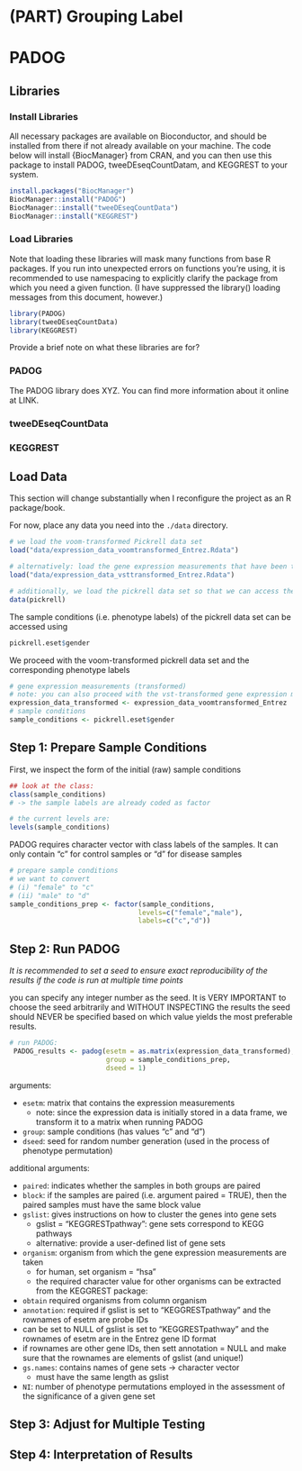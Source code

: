
# (PART) Grouping Label {-}

# PADOG

## Libraries

### Install Libraries

All necessary packages are available on Bioconductor, and should be installed from there if not already available on your machine. The code below will install {BiocManager} from CRAN, and you can then use this package to install PADOG, tweeDEseqCountDatam, and KEGGREST to your system.


```r
install.packages("BiocManager")
BiocManager::install("PADOG")
BiocManager::install("tweeDEseqCountData")
BiocManager::install("KEGGREST")

```

### Load Libraries

Note that loading these libraries will mask many functions from base R packages. If you run into unexpected errors on functions you're using, it is recommended to use namespacing to explicitly clarify the package from which you need a given function. (I have suppressed the library() loading messages from this document, however.)

```r

library(PADOG)
library(tweeDEseqCountData)
library(KEGGREST)

```

Provide a brief note on what these libraries are for?

### PADOG

The PADOG library does XYZ. You can find more information about it online at LINK.

### tweeDEseqCountData

### KEGGREST

## Load Data

This section will change substantially when I reconfigure the project as an R package/book.

For now, place any data you need into the `./data` directory.

```r
# we load the voom-transformed Pickrell data set 
load("data/expression_data_voomtransformed_Entrez.Rdata")

# alternatively: load the gene expression measurements that have been transformed using 
load("data/expression_data_vsttransformed_Entrez.Rdata")

# additionally, we load the pickrell data set so that we can access the sample conditions
data(pickrell)

```

The sample conditions (i.e. phenotype labels) of the pickrell data set can be accessed using

```r
pickrell.eset$gender 
```

We proceed with the voom-transformed pickrell data set and the corresponding phenotype labels

```r
# gene expression measurements (transformed)
# note: you can also proceed with the vst-transformed gene expression measurements 
expression_data_transformed <- expression_data_voomtransformed_Entrez
# sample conditions
sample_conditions <- pickrell.eset$gender

```

## Step 1: Prepare Sample Conditions

First, we inspect the form of the initial (raw) sample conditions

```r
## look at the class: 
class(sample_conditions)
# -> the sample labels are already coded as factor

# the current levels are:
levels(sample_conditions)
```

PADOG requires character vector with class labels of the samples. It can only contain "c" for control samples or "d" for disease samples

```r

# prepare sample conditions
# we want to convert 
# (i) "female" to "c"
# (ii) "male" to "d"
sample_conditions_prep <- factor(sample_conditions, 
                                levels=c("female","male"), 
                                labels=c("c","d"))

```

## Step 2: Run PADOG

*It is recommended to set a seed to ensure exact reproducibility of the results if the code is run at multiple time points*

you can specify any integer number as the seed. It is VERY IMPORTANT to choose the seed arbitrarily and WITHOUT INSPECTING the results the seed should NEVER be specified based on which value yields the most preferable results.

```r
# run PADOG: 
 PADOG_results <- padog(esetm = as.matrix(expression_data_transformed), 
                        group = sample_conditions_prep, 
                        dseed = 1)
```

arguments:

-   `esetm`: matrix that contains the expression measurements
    -   note: since the expression data is initially stored in a data frame, we transform it to a matrix when running PADOG
-   `group`: sample conditions (has values "c" and "d")
-   `dseed`: seed for random number generation (used in the process of phenotype permutation)

additional arguments:

-   `paired`: indicates whether the samples in both groups are paired
-   `block`: if the samples are paired (i.e. argument paired = TRUE), then the paired samples must have the same block value
-   `gslist`: gives instructions on how to cluster the genes into gene sets
    -   gslist = "KEGGRESTpathway": gene sets correspond to KEGG pathways
    -   alternative: provide a user-defined list of gene sets
-   `organism`: organism from which the gene expression measurements are taken
    -   for human, set organism = "hsa"
    -   the required character value for other organisms can be extracted from the KEGGREST package:
- `obtain` required organisms from column organism 
- `annotation`: required if gslist is set to "KEGGRESTpathway" and the rownames of esetm are probe IDs 
- can be set to NULL of gslist is set to "KEGGRESTpathway" and the rownames of esetm are in the Entrez gene ID format 
- if rownames are other gene IDs, then sett annotation = NULL and make sure that the rownames are elements of gslist (and unique!)
- `gs.names`: contains names of gene sets -> character vector 
   - must have the same length as gslist 
- `NI`: number of phenotype permutations employed in the assessment of the significance of a given gene set 



## Step 3: Adjust for Multiple Testing


<!-- I haven't included the content from these parts yet, but I hope this example is clear enough! -->


## Step 4: Interpretation of Results


